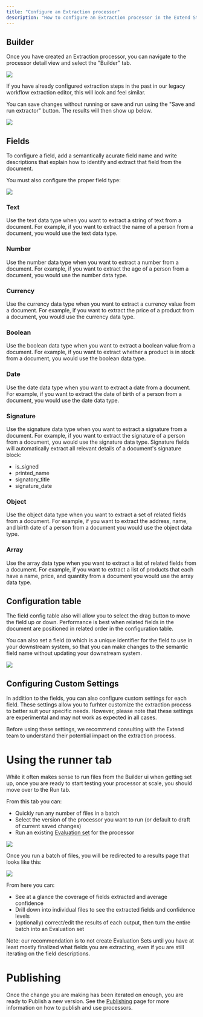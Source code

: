```yaml
---
title: "Configure an Extraction processor"
description: "How to configure an Extraction processor in the Extend Studio"
---
```


## Builder

Once you have created an Extraction processor, you can navigate to the processor detail view and select the "Builder" tab.

![](/images/studio/extractor_builder.png)

If you have already configured extraction steps in the past in our legacy workflow extraction editor, this will look and feel similar.

You can save changes without running or save and run using the "Save and run extractor" button. The results will then show up below.

![](/images/studio/extractor_results.png)

## Fields

To configure a field, add a semantically acurate field name and write descriptions that explain how to identify and extract that field from the document.

You must also configure the proper field type:

![](/images/studio/field_configure.png)

### Text

Use the text data type when you want to extract a string of text from a document. For example, if you want to extract the name of a person from a document, you would use the text data type.

### Number

Use the number data type when you want to extract a number from a document. For example, if you want to extract the age of a person from a document, you would use the number data type.

### Currency

Use the currency data type when you want to extract a currency value from a document. For example, if you want to extract the price of a product from a document, you would use the currency data type.

### Boolean

Use the boolean data type when you want to extract a boolean value from a document. For example, if you want to extract whether a product is in stock from a document, you would use the boolean data type.

### Date

Use the date data type when you want to extract a date from a document. For example, if you want to extract the date of birth of a person from a document, you would use the date data type.

### Signature

Use the signature data type when you want to extract a signature from a document. For example, if you want to extract the signature of a person from a document, you would use the signature data type.
Signature fields will automatically extract all relevant details of a document's signature block:
- is_signed
- printed_name
- signatory_title
- signature_date

### Object

Use the object data type when you want to extract a set of related fields from a document. For example, if you want to extract the address, name, and birth date of a person from a document you would use the object data type.

### Array

Use the array data type when you want to extract a list of related fields from a document. For example, if you want to extract a list of products that each have a name, price, and quantity from a document you would use the array data type.


## Configuration table

The field config table also will allow you to select the drag button to move the field up or down. Performance is best when related fields in the document
are positioned in related order in the configuration table.

You can also set a field `ID` which is a unique identifier for the field to use in your downstream system, so that you can make changes to the semantic field name without 
updating your downstream system.

![](/images/studio/field_control.png)

## Configuring Custom Settings

In addition to the fields, you can also configure custom settings for each field. These settings allow you to furhter customize the extraction process to better suit your specific needs. However, please note that these settings are experimental and may not work as expected in all cases.

Before using these settings, we recommend consulting with the Extend team to understand their potential impact on the extraction process.


# Using the runner tab

While it often makes sense to run files from the Builder ui when getting set up, once you are ready to start testing your processor at scale, you should move over to the Run tab.

From this tab you can:
- Quickly run any number of files in a batch
- Select the version of the processor you want to run (or default to draft of current saved changes)
- Run an existing [Evaluation set](/product-reference/evaluation/using_evaluation_sets) for the processor

![](/images/studio/runner.png)

Once you run a batch of files, you will be redirected to a results page that looks like this:

![](/images/studio/batch_result.png)

From here you can:
- See at a glance the coverage of fields extracted and average confidence
- Drill down into individual files to see the extracted fields and confidence levels
- (optionally) correct/edit the results of each output, then turn the entire batch into an Evaluation set

Note: our recommendation is to not create Evaluation Sets until you have at least mostly finalized what fields you are extracting, even if you are still iterating on the field descriptions.

# Publishing

Once the change you are making has been iterated on enough, you are ready to Publish a new version.
See the [Publishing](/product-reference/studio/publishing) page for more information on how to publish and use processors.